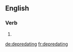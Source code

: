 
==English==

===Verb===
{{head|en|present participle}}

# {{present participle of|depredate|lang=en}}

[[de:depredating]]
[[fr:depredating]]